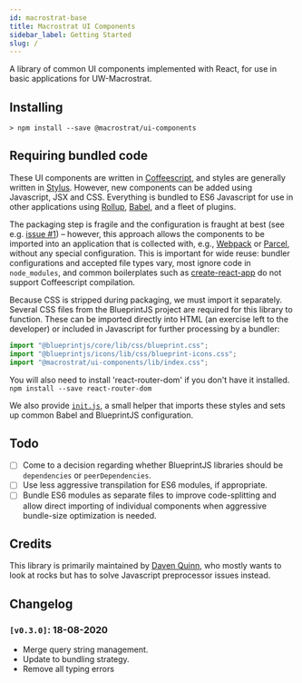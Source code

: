 ```yaml
---
id: macrostrat-base
title: Macrostrat UI Components
sidebar_label: Getting Started
slug: /
---
```


A library of common UI components implemented with React, for use in basic
applications for UW-Macrostrat.

## Installing

```
> npm install --save @macrostrat/ui-components
```

## Requiring bundled code

These UI components are written in [Coffeescript](https://coffeescript.org/),
and styles are generally written in [Stylus](http://stylus-lang.com/).
However, new components can be added using Javascript, JSX and CSS.
Everything is bundled to ES6 Javascript for use in other applications
using [Rollup](https://rollupjs.org/guide/en/), [Babel](https://babeljs.io/), and a fleet of plugins.

The packaging step is fragile and the configuration is fraught at best (see e.g. [issue #1](https://github.com/UW-Macrostrat/ui-components/issues/1)) – however, this
approach allows the components to be imported into an application
that is collected with, e.g., [Webpack](https://webpack.js.org/) or
[Parcel](https://parceljs.org/), without any special configuration.
This is important for wide reuse: bundler configurations and accepted file types
vary, most ignore code in `node_modules`, and common boilerplates such as
[create-react-app](https://create-react-app.dev/) do not support Coffeescript compilation.

Because CSS is stripped during packaging, we must import it separately. Several
CSS files from the BlueprintJS project are required for this library to function.
These can be imported directly into HTML (an exercise left to the developer) or
included in Javascript for further processing by a bundler:

```js
import "@blueprintjs/core/lib/css/blueprint.css";
import "@blueprintjs/icons/lib/css/blueprint-icons.css";
import "@macrostrat/ui-components/lib/index.css";
```

You will also need to install 'react-router-dom' if you don't have it installed.
`npm install --save react-router-dom`

We also provide [`init.js`](init.js), a small helper that imports these styles
and sets up common Babel and BlueprintJS configuration.

## Todo

- [ ] Come to a decision regarding whether BlueprintJS libraries should be
      `dependencies` or `peerDependencies`.
- [ ] Use less aggressive transpilation for ES6 modules, if appropriate.
- [ ] Bundle ES6 modules as separate files to improve code-splitting
      and allow direct importing of individual components when
      aggressive bundle-size optimization is needed.

## Credits

This library is primarily maintained by [Daven Quinn](https://davenquinn.com),
who mostly wants to look at rocks but has to solve Javascript preprocessor issues
instead.

## Changelog

### `[v0.3.0]`: 18-08-2020

- Merge query string management.
- Update to bundling strategy.
- Remove all typing errors

